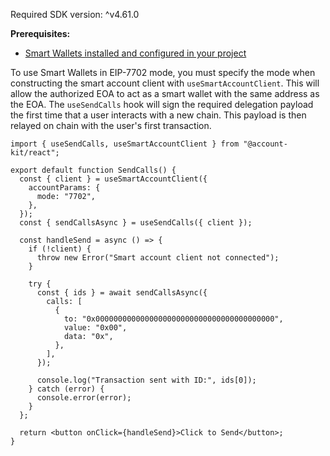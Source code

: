 <Info>Required SDK version: ^v4.61.0</Info>

**Prerequisites:**

- [Smart Wallets installed and configured in your project](/docs/wallets/pages/react/setup.mdx)

To use Smart Wallets in EIP-7702 mode, you must specify the mode when constructing the smart account client with `useSmartAccountClient`.
This will allow the authorized EOA to act as a smart wallet with the same address as the EOA. The `useSendCalls` hook will sign the required
delegation payload the first time that a user interacts with a new chain. This payload is then relayed on chain with the user's first transaction.

<CodeBlocks>

```tsx twoslash title="sendCalls.tsx" focus={4-8,17-25}
import { useSendCalls, useSmartAccountClient } from "@account-kit/react";

export default function SendCalls() {
  const { client } = useSmartAccountClient({
    accountParams: {
      mode: "7702",
    },
  });
  const { sendCallsAsync } = useSendCalls({ client });

  const handleSend = async () => {
    if (!client) {
      throw new Error("Smart account client not connected");
    }

    try {
      const { ids } = await sendCallsAsync({
        calls: [
          {
            to: "0x0000000000000000000000000000000000000000",
            value: "0x00",
            data: "0x",
          },
        ],
      });

      console.log("Transaction sent with ID:", ids[0]);
    } catch (error) {
      console.error(error);
    }
  };

  return <button onClick={handleSend}>Click to Send</button>;
}
```

</CodeBlocks>
